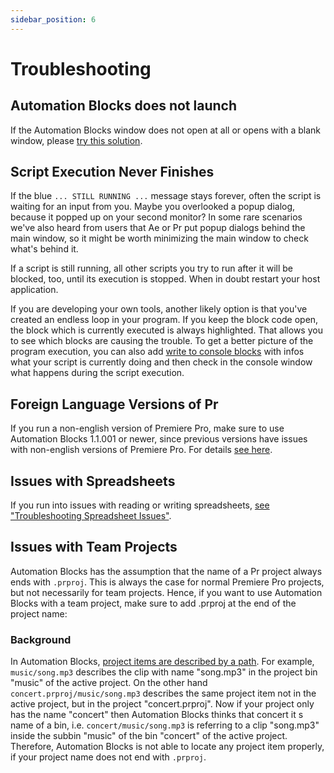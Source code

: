 ```yaml
---
sidebar_position: 6
---
```



# Troubleshooting

## Automation Blocks does not launch

If the Automation Blocks window does not open at all or opens with a blank window, please [try this solution](https://aescripts.com/knowledgebase/index/view/faq/zxp-cep-extension-won-t-open/).

## Script Execution Never Finishes

<RetinaImg src="/img/troubleshooting/troubleshooting_still_running.png" alt="Automation Blocks script still running"/>

If the blue `... STILL RUNNING ...` message stays forever, often the script is waiting for an input from you. Maybe you overlooked a popup dialog, because it popped up on your second monitor? In some rare scenarios we've also heard from users that Ae or Pr put popup dialogs behind the main window, so it might be worth minimizing the main window to check what's behind it.

If a script is still running, all other scripts you try to run after it will be blocked, too, until its execution is stopped. When in doubt restart your host application.

If you are developing your own tools, another likely option is that you've created an endless loop in your program. If you keep the block code open, the block which is currently executed is always highlighted. That allows you to see which blocks are causing the trouble. To get a better picture of the program execution, you can also add [write to console blocks](block-reference/userInterfaceAndComments.mdx#block_extendscript_console_log) with infos what your script is currently doing and then check in the console window what happens during the script execution.

## Foreign Language Versions of Pr

If you run a non-english version of Premiere Pro, make sure to use Automation Blocks 1.1.001 or newer, since previous versions have issues with non-english versions of Premiere Pro. For details [see here](block-reference/prMogrtsAndClipParameters#troubleshooting-clip-param-issues).

## Issues with Spreadsheets

If you run into issues with reading or writing spreadsheets, [see "Troubleshooting Spreadsheet Issues"](/block-reference/filesSpreadsheet#troubleshooting-spreadsheet-issues).

## Issues with Team Projects

Automation Blocks has the assumption that the name of a Pr project always ends with `.prproj`.
This is always the case for normal Premiere Pro projects, but not necessarily for team projects. Hence, if you want to use Automation Blocks with a team project, make sure to add .prproj at the end of the project name:

<RetinaImg src="/img/troubleshooting/troubleshooting_team_project.png" alt="Automation Blocks script works with team project with this workaround"/>

### Background

In Automation Blocks, [project items are described by a path](/block-reference/aeProjectItems#accessProjectItem). For example, `music/song.mp3` describes the clip with name "song.mp3" in the project bin "music" of the active project. On the other hand `concert.prproj/music/song.mp3` describes the same project item not in the active project, but in the project "concert.prproj". Now if your project only has the name "concert" then Automation Blocks thinks that concert it s name of a bin, i.e. `concert/music/song.mp3` is referring to a clip "song.mp3" inside the subbin "music" of the bin "concert" of the active project. Therefore, Automation Blocks is not able to locate any project item properly, if your project name does not end with `.prproj`.